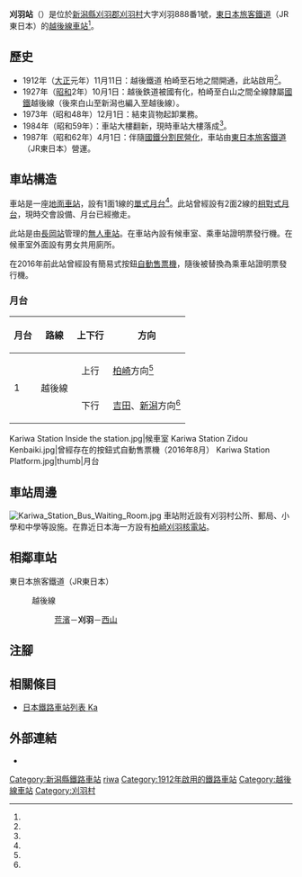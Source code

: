 {{NoteTA
|T=zh-hans:刈羽站;zh-hk:刈羽站;zh-tw:刈羽車站;
|1=zh-hans:刈羽站;zh-hk:刈羽站;zh-tw:刈羽車站;
}}
{{Infobox station
|公司色 = green
|站名 = 刈羽站
|圖片 = JR_Raihai_sta_001.jpg
|圖片說明 = 車站大樓
|日文原名 = 刈羽
|平假名 = かりわ
|羅馬拼音 = Kariwa
|副站名 = 
|電報略號 = リワ
|所在地 = {{JPN}}[[新潟縣|新潟縣]][[刈羽郡|刈羽郡]][[刈羽村|刈羽村]]大字刈羽<ref name="zeneki21">{{Cite book|title =週刊 JR全駅・全車両基地 |publisher = {{Translink|ja|朝日新聞出版}} |series=週刊朝日百科 |volume  =21号 新潟駅・弥彦駅・津南駅ほか |date =2012-12-30 |page =20 |language=ja}}</ref>888番1號
|座標 = {{coord|37|25|48|N|138|37|10.4|E|type:railwaystation_region:JP-24|display=inline,title}}
|車站構造 = [[地面車站|地面車站]]
|月台配置 = 1面1線<ref name="zeneki21"/>
|啟用年月日 = 1912年（[[大正|大正]]元年）11月11日<ref name="zeneki21"/>
|廢站年月日 = 
|乘客人數 = 
|上下車人次 = 
|統計年度 = 
|轉車 = 
|全寬備註 = [[無人車站|無人車站]]<ref name="zeneki21"/>
|adjacent = {{Adjacent stations|system=東日本旅客鐵道|line=越後線|left=荒濱|right=西山|note-left=3.3km|note-mid=距離[[柏崎站|柏崎]]9.9km|note-right=2.9km}}
}}
'''刈羽站'''（{{jpn|j=刈羽駅|hg=かりわえき|rm=Kariwa eki|f=y}}）是位於[[新潟縣|新潟縣]][[刈羽郡|刈羽郡]][[刈羽村|刈羽村]]大字刈羽888番1號，[[東日本旅客鐵道|東日本旅客鐵道]]（JR東日本）的[[越後線|越後線]][[鐵路車站|車站]]<ref name="zeneki21"/>。

== 歷史 ==
* 1912年（[[大正|大正]]元年）11月11日：越後鐵道 柏崎至石地之間開通，此站啟用<ref name="zeneki21"/>。
* 1927年（[[昭和|昭和]]2年）10月1日：越後鉄道被國有化，柏崎至白山之間全線隸屬[[日本國有鐵道|國鐵]]越後線（後來白山至新潟也編入至越後線）。
* 1973年（昭和48年）12月1日：結束貨物起卸業務。
* 1984年（昭和59年）：車站大樓翻新，現時車站大樓落成<ref name="zeneki21"/>。
* 1987年（昭和62年）4月1日：伴隨[[國鐵分割民營化|國鐵分割民營化]]，車站由[[東日本旅客鐵道|東日本旅客鐵道]]（JR東日本）營運。

== 車站構造 ==
車站是一座[[地面車站|地面車站]]，設有1面1線的[[單式月台|單式月台]]<ref name="zeneki21"/>。此站曾經設有2面2線的[[相對式月台|相對式月台]]，現時交會設備、月台已經撤走。

此站是由[[長岡站|長岡站]]管理的[[無人車站|無人車站]]。在車站內設有候車室、乘車站證明票發行機。在候車室外面設有男女共用廁所。

在2016年前此站曾經設有簡易式按鈕[[自動售票機|自動售票機]]，隨後被替換為乘車站證明票發行機。

=== 月台 ===
{| rules="rows" class="wikitable"
!月台!!路線!!上下行!!方向
|-
! rowspan="2" |1
| rowspan="2" |{{Color|#40934d|■}}越後線
| style="text-align:center" |上行
|[[柏崎站|柏崎]]方向<ref name="timetable/list0516">{{Cite web|url=http://www.jreast-timetable.jp/timetable/list0516.html|title=時刻表 刈羽駅|publisher=東日本旅客鉄道|accessdate=2019-08-19|language=ja|archive-date=2019-08-19|archive-url=https://web.archive.org/web/20190819061653/https://www.jreast-timetable.jp/timetable/list0516.html|dead-url=no}}</ref>
|-
| style="text-align:center" |下行
|[[吉田站_(新潟縣)|吉田]]、[[新潟站|新潟]]方向<ref name="timetable/list0516" />
|}
<gallery>
Kariwa Station Inside the station.jpg|候車室
Kariwa Station Zidou Kenbaiki.jpg|曾經存在的按鈕式自動售票機（2016年8月）
Kariwa Station Platform.jpg|thumb|月台
</gallery>

== 車站周邊 ==
[[File:Kariwa_Station_Bus_Waiting_Room.jpg|thumb]]
車站附近設有刈羽村公所、郵局、小學和中學等設施。在靠近日本海一方設有[[柏崎刈羽核電站|柏崎刈羽核電站]]。

== 相鄰車站 ==
; 東日本旅客鐵道（JR東日本）
: {{Color|#40934d|■}}越後線
:: [[荒濱站|荒濱]]－'''刈羽'''－[[西山站_(新潟縣)|西山]]

== 注腳 ==
{{Reflist}}

== 相關條目 ==
{{Commonscat|Kariwa Station}}
* [[日本鐵路車站列表_Ka|日本鐵路車站列表 Ka]]

== 外部連結 ==
*{{外部連結/JR東日本車站|516|刈羽}}{{ja icon}}

{{越後線}}

{{DEFAULTSORT:Kariwa}}
[[Category:新潟縣鐵路車站|Category:新潟縣鐵路車站]]
[[Category:日本鐵路車站_Ka|riwa]]
[[Category:1912年啟用的鐵路車站|Category:1912年啟用的鐵路車站]]
[[Category:越後線車站|Category:越後線車站]]
[[Category:刈羽村|Category:刈羽村]]